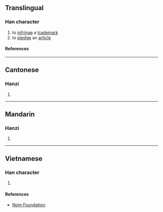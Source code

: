 {{character info}}
==Translingual==

===Han character===
{{Han char|rn=62|rad=戈|as=09|sn=13|four=13150|canj=NTI|ids=⿰盈戈}}

# to [[infringe]] a [[trademark]]
# to [[pledge]] an [[article]]

====References====
{{Han ref|kx=0413.241|dkj=11625|dj=0756.180|hdz=21409.060|uh=6224}}

----

==Cantonese==

===Hanzi===
{{yue-hanzi|jyut=koi3|y=koi3}}

# {{rfdef|yue|sort=戈09}}

----

==Mandarin==

===Hanzi===
{{cmn-hanzi|pin=[[gài]] ([[gai4]])|wg=kai<sup>4</sup>}}

# {{rfdef|cmn|sort=戈09}}

----

==Vietnamese==

===Han character===
{{vi-readings|rs=戈09|reading=[[cái]], [[ngải]]}}

# {{rfdef|vi|sort=戈09}}

====References====
* [http://nomfoundation.org/common/nom_details.php?codepoint=6224 Nom Foundation]